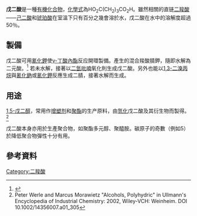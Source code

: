 {{Chembox
| 名稱 = 戊二酸
| 英文名 = Glutaric acid
| ImageFile = glutaric acid.png
| ImageSize = 200px
| IUPAC英 = pentanedioic acid
| IUPAC中 = 戊二酸
| 別名 = Propane-1,3-dicarboxylic acid; 1,3-propanedicarboxylic acid; pentanedioic acid; n-Pyrotartaric acid
| 縮寫 = 
| Section1 = {{Chembox 識別
|   CAS號 = 110-94-1
| CASNo_Ref = {{cascite|correct|CAS}}
|   EINECS = 203-817-2
|   PubChem = 203-817-2
|   ChemSpiderID = 723
  }}
| Section2 = {{Chembox Properties
|   Formula = C<sub>5</sub>H<sub>8</sub>O<sub>4</sub>
|   MolarMass = 132.12
|   外觀 = 
|   密度 = 
|   MeltingPt = 95 到 98 °C
|   BoilingPt = 200 °C（2.66kpa）
|   溶解度 = 
  }}
| Section3 = {{Chembox 危險性
|   主要危險 = 
|   閃點 = 
|   自燃 = 
  }}
}}
'''戊二酸'''是一種[[有機化合物|有機化合物]]，[[化學式|化學式]]為HO<sub>2</sub>C(CH<sub>2</sub>)<sub>3</sub>CO<sub>2</sub>H。雖然相關的直链[[二羧酸|二羧酸]]——[[己二酸|己二酸]]和[[琥珀酸|琥珀酸]]在室溫下只有百分之幾會溶於水，戊二酸在水中的溶解度超過50％。

==製備==
戊二酸可用[[氰化鉀|氰化鉀]]使[[γ-丁酸內酯|γ-丁酸內酯]]反应開環製備。產生的混合羧酸腈鉀，隨即水解為二元酸。<ref>{{OrgSynth | author = G. Paris, L. Berlinguet, R. Gaudry, J. English, Jr. and J. E. Dayan | title = Glutaric Acid and Glutaramide | collvol = 4 | collvolpages = 496 | year = 1963 | prep = cv4p0496}}</ref> 若未水解，接著以[[二氫吡喃|二氫吡喃]]氧化則生成戊二酸。另外也能以[[1,3-二溴丙烷|1,3-二溴丙烷]]與[[氰化鈉|氰化鈉]]或[[氰化鉀|氰化鉀]]反應生成二腈，接著水解而生成。

==用途==
[[1,5-戊二醇|1,5-戊二醇]]，常用作[[增塑剂|增塑剂]]和[[聚酯|聚酯]]的生产原料，由[[氫化|氫化]]戊二酸及其衍生物而製得。<ref>Peter Werle and Marcus Morawietz "Alcohols, Polyhydric" in Ullmann's Encyclopedia of Industrial Chemistry: 2002, Wiley-VCH: Weinheim. DOI 10.1002/14356007.a01_305</ref>

戊二酸本身亦用於生產聚合物，如聚酯多元醇、聚醯胺。碳原子的奇數（例如5）於降低聚合物彈性十分有用。

==參考資料==
{{reflist}}

{{Authority control}}
{{Organic-compound-stub}}
[[Category:二羧酸|Category:二羧酸]]